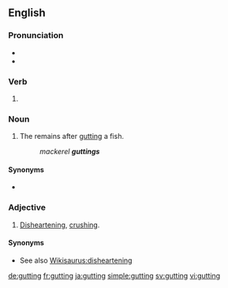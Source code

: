 ==English==
{{wikipedia}}
===Pronunciation===
* {{IPA|/ˈɡʌtɪŋ/|lang=en}}
* {{rhymes|ʌtɪŋ|lang=en}}

===Verb===
{{head|en|present participle}}

# {{present participle of|gut|lang=en|nocat=1}}

===Noun===
{{en-noun}}

# {{lb|en|chiefly|in the plural}} The remains after [[gut]]ting a fish.
#: ''mackerel '''guttings'''''

====Synonyms====
* {{l|en|guts}}

===Adjective===
{{en-adj}}

# {{lb|en|British}} [[disheartening|Disheartening]], [[crushing]].

====Synonyms====
* See also [[Wikisaurus:disheartening]]

[[de:gutting]]
[[fr:gutting]]
[[ja:gutting]]
[[simple:gutting]]
[[sv:gutting]]
[[vi:gutting]]